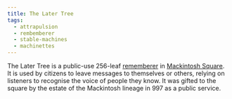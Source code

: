 ```yaml
---
title: The Later Tree
tags:
  - attrapulsion
  - rembemberer
  - stable-machines
  - machinettes
---
```


The Later Tree is a public-use 256-leaf [rememberer](lore:rememberer) in
[Mackintosh Square](location:mackintosh-square). It is used by citizens to
leave messages to themselves or others, relying on listeners to recognise the
voice of people they know. It was gifted to the square by the estate of the
Mackintosh lineage in 997 as a public service.
